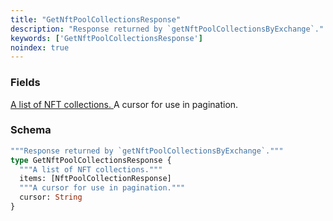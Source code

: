 ```yaml
---
title: "GetNftPoolCollectionsResponse"
description: "Response returned by `getNftPoolCollectionsByExchange`."
keywords: ['GetNftPoolCollectionsResponse']
noindex: true
---
```


### Fields

<a href="/api-reference/types/nftpoolcollectionresponse">
  <ResponseField name="items" type="[NftPoolCollectionResponse]">
    A list of NFT collections.
  </ResponseField>
</a>

<ResponseField name="cursor" type="String">
  A cursor for use in pagination.
</ResponseField>

### Schema


```graphql 
"""Response returned by `getNftPoolCollectionsByExchange`."""
type GetNftPoolCollectionsResponse {
  """A list of NFT collections."""
  items: [NftPoolCollectionResponse]
  """A cursor for use in pagination."""
  cursor: String
}
```

